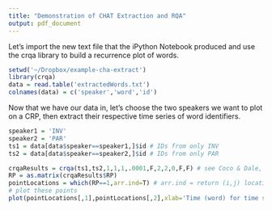 ```yaml
---
title: "Demonstration of CHAT Extraction and RQA"
output: pdf_document
---
```


Let's import the new text file that the iPython Notebook produced and use the crqa library to build a recurrence plot of words.

```r
setwd('~/Dropbox/example-cha-extract')
library(crqa)
data = read.table('extractedWords.txt')
colnames(data) = c('speaker','word','id')
```

Now that we have our data in, let's choose the two speakers we want to plot on a CRP, then extract their respective time series of word identifiers.


```r
speaker1 = 'INV'
speaker2 = 'PAR'
ts1 = data[data$speaker==speaker1,]$id # IDs from only INV
ts2 = data[data$speaker==speaker2,]$id # IDs from only PAR

crqaResults = crqa(ts1,ts2,1,1,1,.0001,F,2,2,0,F,F) # see Coco & Dale, Frontiers paper, for specs
RP = as.matrix(crqaResults$RP)
pointLocations = which(RP==1,arr.ind=T) # arr.ind = return (i,j) location of points
# plot these points
plot(pointLocations[,1],pointLocations[,2],xlab='Time (word) for time series 1',ylab='Time (word) for time series 2',cex=.25)

```

